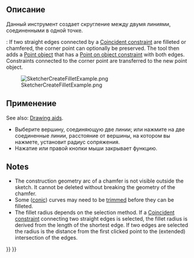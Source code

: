<languages/>

<div class="mw-translate-fuzzy">
{{Docnav/ru
|[[Sketcher_CompCreateFillets/ru|Создать скругление]]
|[[Sketcher_CreatePointFillet/ru|Скругление с сохранением точки пересечения]]
|[[Sketcher_Workbench/ru|Верстак Sketcher]]
|IconL=Sketcher_CompCreateFillets.png
|IconR=Sketcher_CreatePointFillet.svg
|IconC=Workbench_Sketcher.svg
}}
</div>

<div class="mw-translate-fuzzy">
{{GuiCommand/ru
|Name/ru=Скругление
|Name=Sketcher_CreateFillet
|MenuLocation=Sketch → Геометрия эскиза → Создать скругление
|Workbenches=[[Sketcher_Workbench/ru|Sketcher]]
|Shortcut={{KEY|G}} {{KEY|F}} {{KEY|F}}
|SeeAlso=[[Sketcher_CreatePointFillet/ru|Создать скругление с сохранением точки пересечения]]
}}
</div>

<span id="Description"></span>
==Описание==

<div class="mw-translate-fuzzy">
Данный инструмент создает скругление между двумя линиями, соединенными в одной точке.
</div>

{{Version|1.0}}: If two straight edges connected by a [[Sketcher_ConstrainCoincident|Coincident constraint]] are filleted or chamfered, the corner point can optionally be preserved. The tool then adds a [[Sketcher_CreatePoint|Point object]] that has a [[Sketcher_ConstrainPointOnObject|Point on object constraint]] with both edges. Constraints connected to the corner point are transferred to the new point object.

[[Image:SketcherCreateFilletExample.png‎]]

<span id="Usage"></span>
==Применение==

See also: [[Sketcher_Workbench#Drawing_aids|Drawing aids]].

<div class="mw-translate-fuzzy">
* Выберите вершину, соединяющую две линии; или нажмите на две соединенные линии, расстояние от вершины, на котором вы нажмете, установит радиус сопряжения.
* Нажатие {{KEY|Esc}} или правой кнопки мыши закрывает функцию.
</div>

== Notes == 

* The construction geometry arc of a chamfer is not visible outside the sketch. It cannot be deleted without breaking the geometry of the chamfer.
* Some ([[Sketcher_Workbench#Sketcher_CompCreateConic|conic]]) curves may need to be [[Sketcher Trimming|trimmed]] before they can be filleted.
* The fillet radius depends on the selection method. If a [[Sketcher_ConstrainCoincident|Coincident constraint]] connecting two straight edges is selected, the fillet radius is derived from the length of the shortest edge. If two edges are selected the radius is the distance from the first clicked point to the (extended) intersection of the edges.


<div class="mw-translate-fuzzy">
{{Docnav/ru
|[[Sketcher_CompCreateFillets/ru|Создать скругление]]
|[[Sketcher_CreatePointFillet/ru|Скругление с сохранением точки пересечения]]
|[[Sketcher_Workbench/ru|Верстак Sketcher]]
|IconL=Sketcher_CompCreateFillets.png
|IconR=Sketcher_CreatePointFillet.svg
|IconC=Workbench_Sketcher.svg
}}
</div>

{{Sketcher_Tools_navi{{#translation:}}}}
{{Userdocnavi{{#translation:}}}}